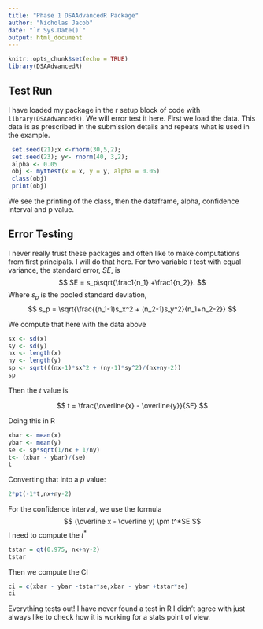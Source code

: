 ```yaml
---
title: "Phase 1 DSAAdvancedR Package"
author: "Nicholas Jacob"
date: "`r Sys.Date()`"
output: html_document
---
```


```r
knitr::opts_chunk$set(echo = TRUE)
library(DSAAdvancedR)
```

## Test Run

I have loaded my package in the r setup block of code with `library(DSAAdvancedR)`.  We will error test it here.  First we load the data.  This data is as prescribed in the submission details and repeats what is used in the example.

```r
 set.seed(21);x <-rnorm(30,5,2);
 set.seed(23); y<- rnorm(40, 3,2);
 alpha <- 0.05
 obj <- myttest(x = x, y = y, alpha = 0.05)
 class(obj)
 print(obj)
```

We see the printing of the class, then the dataframe, alpha, confidence interval and p value.  

## Error Testing

I never really trust these packages and often like to make computations from first principals.  I will do that here.  For two variable $t$ test with equal variance, the standard error, $SE$, is
$$
SE = s_p\sqrt{\frac1{n_1} +\frac1{n_2}}.
$$
Where $s_p$ is the pooled standard deviation,
$$
s_p = \sqrt{\frac{(n_1-1)s_x^2 + (n_2-1)s_y^2}{n_1+n_2-2}}
$$

We compute that here with the data above
```r
sx <- sd(x)
sy <- sd(y)
nx <- length(x)
ny <- length(y)
sp <- sqrt(((nx-1)*sx^2 + (ny-1)*sy^2)/(nx+ny-2))
sp
```

Then the $t$ value is

$$
t = \frac{\overline{x} - \overline{y}}{SE}
$$

Doing this in R
```r
xbar <- mean(x)
ybar <- mean(y)
se <- sp*sqrt(1/nx + 1/ny)
t<- (xbar - ybar)/(se)
t
```

Converting that into a $p$ value:

```r
2*pt(-1*t,nx+ny-2)
```

For the confidence interval, we use the formula
$$
(\overline x - \overline y) \pm t^*SE
$$
I need to compute the $t^*$
```r
tstar = qt(0.975, nx+ny-2)
tstar
```
Then we compute the CI
```r
ci = c(xbar - ybar -tstar*se,xbar - ybar +tstar*se)
ci
```
Everything tests out!  I have never found a test in R I didn't agree with just always like to check how it is working for a stats point of view.
